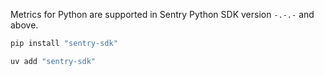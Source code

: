 Metrics for Python are supported in Sentry Python SDK version `-.-.-` and above.

```bash {tabTitle:pip}
pip install "sentry-sdk"
```

```bash {tabTitle:uv}
uv add "sentry-sdk"
```
